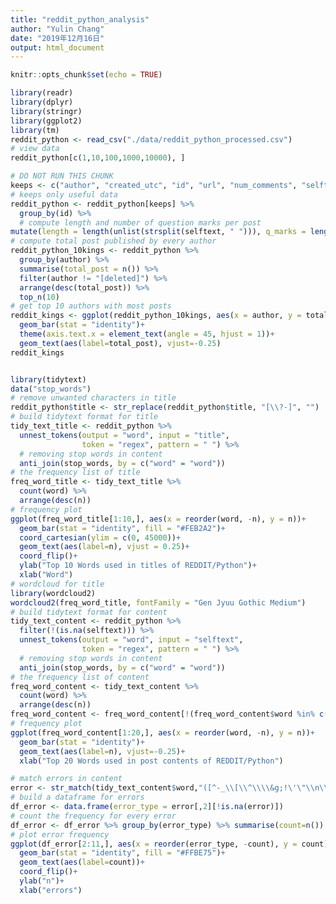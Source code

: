 ```yaml
---
title: "reddit_python_analysis"
author: "Yulin Chang"
date: "2019年12月16日"
output: html_document
---
```


```r
knitr::opts_chunk$set(echo = TRUE)
```

```r
library(readr)
library(dplyr)
library(stringr)
library(ggplot2)
library(tm)
reddit_python <- read_csv("./data/reddit_python_processed.csv")
# view data
reddit_python[c(1,10,100,1000,10000), ]
```


```r
# DO NOT RUN THIS CHUNK
keeps <- c("author", "created_utc", "id", "url", "num_comments", "selftext", "title")
# keeps only useful data 
reddit_python <- reddit_python[keeps] %>% 
  group_by(id) %>% 
  # compute length and number of question marks per post
mutate(length = length(unlist(strsplit(selftext, " "))), q_marks = length(unlist(str_match_all(selftext, "\\?"))), politeness = length(unlist(str_match_all(selftext, "[Pp]lease|[Tt]hx|[Tt]hanks?|PLEASE|[Pp]lz|PLZ|THX|THANKS|THANK"))))
# compute total post published by every author
reddit_python_10kings <- reddit_python %>% 
  group_by(author) %>% 
  summarise(total_post = n()) %>% 
  filter(author != "[deleted]") %>% 
  arrange(desc(total_post)) %>% 
  top_n(10)
# get top 10 authors with most posts
reddit_kings <- ggplot(reddit_python_10kings, aes(x = author, y = total_post))+
  geom_bar(stat = "identity")+
  theme(axis.text.x = element_text(angle = 45, hjust = 1))+
  geom_text(aes(label=total_post), vjust=-0.25)
reddit_kings
```

```r
```

```r
library(tidytext)
data("stop_words")
# remove unwanted characters in title
reddit_python$title <- str_replace(reddit_python$title, "[\\?-]", "")
# build tidytext format for title
tidy_text_title <- reddit_python %>%
  unnest_tokens(output = "word", input = "title",
                token = "regex", pattern = " ") %>% 
  # removing stop words in content
  anti_join(stop_words, by = c("word" = "word"))
# the frequency list of title
freq_word_title <- tidy_text_title %>%
  count(word) %>%
  arrange(desc(n))
# frequency plot
ggplot(freq_word_title[1:10,], aes(x = reorder(word, -n), y = n))+
  geom_bar(stat = "identity", fill = "#FEB2A2")+
  coord_cartesian(ylim = c(0, 45000))+
  geom_text(aes(label=n), vjust = 0.25)+
  coord_flip()+
  ylab("Top 10 Words used in titles of REDDIT/Python")+
  xlab("Word")
# wordcloud for title
library(wordcloud2)
wordcloud2(freq_word_title, fontFamily = "Gen Jyuu Gothic Medium")
# build tidytext format for content
tidy_text_content <- reddit_python %>% 
  filter(!(is.na(selftext))) %>%
  unnest_tokens(output = "word", input = "selftext",
                token = "regex", pattern = " ") %>% 
  # removing stop words in content
  anti_join(stop_words, by = c("word" = "word"))
# the frequency list of content
freq_word_content <- tidy_text_content %>%
  count(word) %>%
  arrange(desc(n))
freq_word_content <- freq_word_content[!(freq_word_content$word %in% c("\r\r\r\n", "[removed]", "[deleted]")), ]
# frequency plot
ggplot(freq_word_content[1:20,], aes(x = reorder(word, -n), y = n))+
  geom_bar(stat = "identity")+
  geom_text(aes(label=n), vjust=-0.25)+
  xlab("Top 20 Words used in post contents of REDDIT/Python")
```

```r
# match errors in content
error <- str_match(tidy_text_content$word,"([^-_\\[\\^\\\\&g;!\'\"\\n\\*`\\(\\t#].+error):")
# build a dataframe for errors
df_error <- data.frame(error_type = error[,2][!is.na(error)])
# count the frequency for every error
df_error <- df_error %>% group_by(error_type) %>% summarise(count=n()) %>% arrange(desc(count)) 
# plot error frequency
ggplot(df_error[2:11,], aes(x = reorder(error_type, -count), y = count))+
  geom_bar(stat = "identity", fill = "#FFBE75")+
  geom_text(aes(label=count))+
  coord_flip()+
  ylab("n")+
  xlab("errors")
```